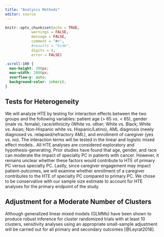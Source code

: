 ```yaml
---
title: "Analysis Methods"
editor: source
---
```


```r
knitr::opts_chunk$set(echo = TRUE,
            warnings = FALSE,
            message = FALSE,
            comment = "#>",
            #results = "hide",
            digits = 4,
            error = FALSE)

```

```css
.scroll-100 {
  max-height: 300px;
  max-width: 1000px;
  overflow-y: auto;
  background-color: inherit;
}
```

## Tests for Heterogeneity {#sec-heterogeneity}

We will analyze HTE by testing for interaction effects between the two groups and the following variables: patient age (> 65 vs. < 65), gender (male vs. female), race/ethnicity (White vs. other; White vs. Black; White vs. Asian; Non-Hispanic white vs. Hispanic/Latino), AML diagnosis (newly diagnosed vs. relapsed/refractory AML), and enrollment of caregiver (yes vs. no). The interaction terms will be tested in the linear and logistic mixed effect models.. All HTE analyses are considered exploratory and hypothesis-generating. Prior studies have found that age, gender, and race can moderate the impact of specialty PC in patients with cancer. However, it remains unclear whether these factors would contribute to HTE of primary PC versus specialty PC. Lastly, since caregiver engagement may impact patient-outcomes, we will examine whether enrollment of a caregiver contributes to the HTE of specialty PC compared to primary PC. We chose to be conservative with our sample size estimate to account for HTE analyses for the primary endpoint of the study. 

## Adjustment for a Moderate Number of Clusters {#sec-cluster}

Although generalized linear mixed models (GLMMs) have been shown to produce robust inference for cluster randomized trials with at least 10 clusters, sensitivity analyses using an appropriate small-sample adjustment will be carried out for all primary and secondary outcomes [@Leyrat2018].

